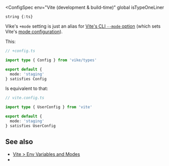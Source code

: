 
<ConfigSpec
  env="Vite (development & build-time)"
  global
  isTypeOneLiner
>
`string {:ts}`
</ConfigSpec>

Vike's `+mode` setting is just an alias for [Vite's CLI `--mode` option](https://vite.dev/guide/cli.html#options) (which sets Vite's [mode configuration](https://vite.dev/guide/env-and-mode.html#modes)).

This:

```ts
// +config.ts

import type { Config } from 'vike/types'

export default {
  mode: 'staging'
} satisfies Config
```

Is equivalent to that:

```ts
// vite.config.ts

import type { UserConfig } from 'vite'

export default {
  mode: 'staging'
} satisfies UserConfig
```

## See also

- [Vite > Env Variables and Modes](https://vite.dev/guide/env-and-mode.html)
- <Link href="/settings" />
